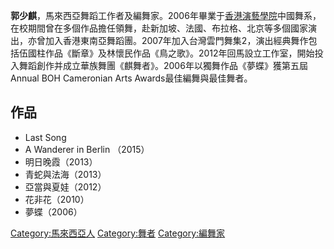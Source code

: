 {{unreferenced|time=2013-09-20T08:10:35+00:00}}
'''郭少麒'''，馬來西亞舞蹈工作者及編舞家。2006年畢業于[[香港演藝學院|香港演藝學院]]中國舞系，在校期間曾在多個作品擔任領舞，赴新加坡、法國、布拉格、北京等多個國家演出，亦曾加入香港東南亞舞蹈團。2007年加入台灣雲門舞集2，演出經典舞作包括伍國柱作品《斷章》及林懷民作品《鳥之歌》。2012年回馬設立工作室，開始投入舞蹈創作并成立華族舞團《麒舞者》。2006年以獨舞作品《夢蝶》獲第五屆Annual BOH Cameronian Arts Awards最佳編舞與最佳舞者。

== 作品 ==
* Last Song 
* A Wanderer in Berlin （2015）
* 明日晚霞（2013）
* 青蛇與法海（2013）
* 亞當與夏娃（2012）
* 花非花（2010）
* 夢蝶（2006）

{{malaysia-bio-stub}}
[[Category:馬來西亞人|Category:馬來西亞人]]
[[Category:舞者|Category:舞者]]
[[Category:編舞家|Category:編舞家]]